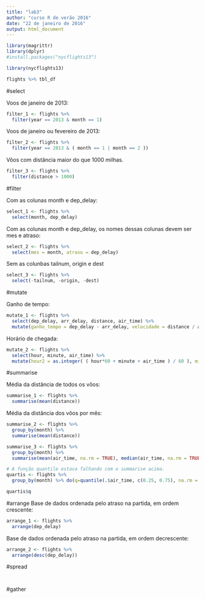 ```yaml
---
title: "lab3"
author: "curso R de verão 2016"
date: "22 de janeiro de 2016"
output: html_document
---
```


```r
library(magrittr)
library(dplyr)
#install.packages("nycflights13")

library(nycflights13)

flights %>% tbl_df

```

#select

Voos de janeiro de 2013:

```r
filter_1 <- flights %>% 
  filter(year == 2013 & month == 1)

```

Voos de janeiro ou fevereiro de 2013:
```r
filter_2 <- flights %>% 
  filter(year == 2013 & ( month == 1 | month == 2 ))
```

Vôos com distância maior do que 1000 milhas.

```r
filter_3 <- flights %>% 
  filter(distance > 1000)
```

#filter

Com as colunas month e dep_delay:
```r

select_1 <- flights %>% 
  select(month, dep_delay)

```

Com as colunas month e dep_delay, os nomes dessas colunas devem ser mes e atraso:

```r

select_2 <- flights %>% 
  select(mes = month, atraso = dep_delay)

```

Sem as colunbas tailnum, origin e dest

```r

select_3 <- flights %>% 
  select(-tailnum, -origin, -dest)

```

#mutate

Ganho de tempo:

```r

mutate_1 <- flights %>%
  select(dep_delay, arr_delay, distance, air_time) %>% 
  mutate(ganho_tempo = dep_delay - arr_delay, velocidade = distance / air_time * 60)

```

Horário de chegada: 

```r

mutate_2 <- flights %>%
  select(hour, minute, air_time) %>% 
  mutate(hour2 = as.integer( ( hour*60 + minute + air_time ) / 60 ), minute2 = hour*60 + minute + air_time - hour2*60)

```

#summarise

Média da distância de todos os vôos:

```r

summarise_1 <- flights %>% 
  summarise(mean(distance))

```

Média da distância dos vôos por mês:
```r

summarise_2 <- flights %>% 
  group_by(month) %>% 
  summarise(mean(distance))

```

```r

summarise_3 <- flights %>%
  group_by(month) %>% 
  summarise(mean(air_time, na.rm = TRUE), median(air_time, na.rm = TRUE))

# A função quantile estava falhando com o summarise acima.
quartis <- flights %>% 
  group_by(month) %>% do(q=quantile(.$air_time, c(0.25, 0.75), na.rm = TRUE))

quartis$q

```

#arrange
Base de dados ordenada pelo atraso na partida, em ordem crescente:
```r

arrange_1 <- flights %>% 
  arrange(dep_delay)

```
Base de dados ordenada pelo atraso na partida, em ordem decrescente:

```r

arrange_2 <- flights %>% 
  arrange(desc(dep_delay))

```

#spread
```r

```

```r

```

#gather

```r

```
